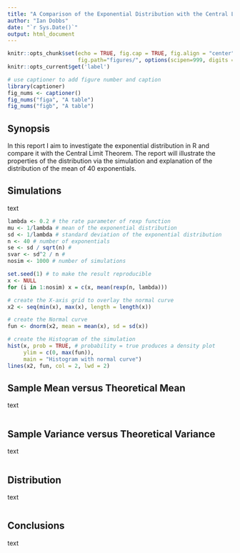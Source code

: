 ```yaml
---
title: "A Comparison of the Exponential Distribution with the Central Limit Theorem"
author: "Ian Dobbs"
date: "`r Sys.Date()`"
output: html_document
---
```


```r
knitr::opts_chunk$set(echo = TRUE, fig.cap = TRUE, fig.align = "center",
                      fig.path="figures/", options(scipen=999, digits = 2))
knitr::opts_current$get('label')
```
```r
# use captioner to add figure number and caption
library(captioner)
fig_nums <- captioner()
fig_nums("figa", "A table")
fig_nums("figb", "A table")
```
## Synopsis

In this report I aim to investigate the exponential distribution in R and compare it with the Central Limit Theorem. The report will illustrate the properties of the distribution via the simulation and explanation of the distribution of the mean of 40 exponentials.

## Simulations

text
```r
lambda <- 0.2 # the rate parameter of rexp function
mu <- 1/lambda # mean of the exponential distribution
sd <- 1/lambda # standard deviation of the exponential distribution
n <- 40 # number of exponentials
se <- sd / sqrt(n) # 
svar <- sd^2 / n # 
nosim <- 1000 # number of simulations

set.seed(1) # to make the result reproducible
x <- NULL
for (i in 1:nosim) x = c(x, mean(rexp(n, lambda)))

# create the X-axis grid to overlay the normal curve
x2 <- seq(min(x), max(x), length = length(x))

# create the Normal curve
fun <- dnorm(x2, mean = mean(x), sd = sd(x))

# create the Histogram of the simulation
hist(x, prob = TRUE, # probability = true produces a density plot 
     ylim = c(0, max(fun)),
     main = "Histogram with normal curve")
lines(x2, fun, col = 2, lwd = 2) 
```

## Sample Mean versus Theoretical Mean

text
```r

```

## Sample Variance versus Theoretical Variance

text
```r

```

## Distribution

text
```r

```

## Conclusions

text
